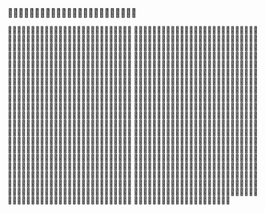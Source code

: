 ### 🙏🙏🙏🙏🙏🙏🙏🙏🙏🙏🙏🙏🙏🙏🙏🙏🙏🙏🙏🙏🙏🙏🙏🙏
🙏🙏🙏🙏🙏🙏🙏🙏🙏🙏🙏🙏🙏🙏🙏🙏🙏🙏🙏🙏🙏🙏🙏🙏🙏🙏🙏
🙏🙏🙏🙏🙏🙏🙏🙏🙏🙏🙏🙏🙏🙏🙏🙏🙏🙏🙏🙏🙏🙏🙏🙏🙏🙏🙏
🙏🙏🙏🙏🙏🙏🙏🙏🙏🙏🙏🙏🙏🙏🙏🙏🙏🙏🙏🙏🙏🙏🙏🙏🙏🙏🙏
🙏🙏🙏🙏🙏🙏🙏🙏🙏🙏🙏🙏🙏🙏🙏🙏🙏🙏🙏🙏🙏🙏🙏🙏🙏🙏🙏
🙏🙏🙏🙏🙏🙏🙏🙏🙏🙏🙏🙏🙏🙏🙏🙏🙏🙏🙏🙏🙏🙏🙏🙏🙏🙏🙏
🙏🙏🙏🙏🙏🙏🙏🙏🙏🙏🙏🙏🙏🙏🙏🙏🙏🙏🙏🙏🙏🙏🙏🙏🙏🙏🙏
🙏🙏🙏🙏🙏🙏🙏🙏🙏🙏🙏🙏🙏🙏🙏🙏🙏🙏🙏🙏🙏🙏🙏🙏🙏🙏🙏
🙏🙏🙏🙏🙏🙏🙏🙏🙏🙏🙏🙏🙏🙏🙏🙏🙏🙏🙏🙏🙏🙏🙏🙏🙏🙏🙏
🙏🙏🙏🙏🙏🙏🙏🙏🙏🙏🙏🙏🙏🙏🙏🙏🙏🙏🙏🙏🙏🙏🙏🙏🙏🙏🙏
🙏🙏🙏🙏🙏🙏🙏🙏🙏🙏🙏🙏🙏🙏🙏🙏🙏🙏🙏🙏🙏🙏🙏🙏🙏🙏🙏
🙏🙏🙏🙏🙏🙏🙏🙏🙏🙏🙏🙏🙏🙏🙏🙏🙏🙏🙏🙏🙏🙏🙏🙏🙏🙏🙏
🙏🙏🙏🙏🙏🙏🙏🙏🙏🙏🙏🙏🙏🙏🙏🙏🙏🙏🙏🙏🙏🙏🙏🙏🙏🙏🙏
🙏🙏🙏🙏🙏🙏🙏🙏🙏🙏🙏🙏🙏🙏🙏🙏🙏🙏🙏🙏🙏🙏🙏🙏🙏🙏🙏
🙏🙏🙏🙏🙏🙏🙏🙏🙏🙏🙏🙏🙏🙏🙏🙏🙏🙏🙏🙏🙏🙏🙏🙏🙏🙏🙏
🙏🙏🙏🙏🙏🙏🙏🙏🙏🙏🙏🙏🙏🙏🙏🙏🙏🙏🙏🙏🙏🙏🙏🙏🙏🙏🙏
🙏🙏🙏🙏🙏🙏🙏🙏🙏🙏🙏🙏🙏🙏🙏🙏🙏🙏🙏🙏🙏🙏🙏🙏🙏🙏🙏
🙏🙏🙏🙏🙏🙏🙏🙏🙏🙏🙏🙏🙏🙏🙏🙏🙏🙏🙏🙏🙏🙏🙏🙏🙏🙏🙏
🙏🙏🙏🙏🙏🙏🙏🙏🙏🙏🙏🙏🙏🙏🙏🙏🙏🙏🙏🙏🙏🙏🙏🙏🙏🙏🙏
🙏🙏🙏🙏🙏🙏🙏🙏🙏🙏🙏🙏🙏🙏🙏🙏🙏🙏🙏🙏🙏🙏🙏🙏🙏🙏🙏
🙏🙏🙏🙏🙏🙏🙏🙏🙏🙏🙏🙏🙏🙏🙏🙏🙏🙏🙏🙏🙏🙏🙏🙏🙏🙏🙏
🙏🙏🙏🙏🙏🙏🙏🙏🙏🙏🙏🙏🙏🙏🙏🙏🙏🙏🙏🙏🙏🙏🙏🙏🙏🙏🙏
🙏🙏🙏🙏🙏🙏🙏🙏🙏🙏🙏🙏🙏🙏🙏🙏🙏🙏🙏🙏🙏🙏🙏🙏🙏🙏🙏
🙏🙏🙏🙏🙏🙏🙏🙏🙏🙏🙏🙏🙏🙏🙏🙏🙏🙏🙏🙏🙏🙏🙏🙏🙏🙏🙏
🙏🙏🙏🙏🙏🙏🙏🙏🙏🙏🙏🙏🙏🙏🙏🙏🙏🙏🙏🙏🙏🙏🙏🙏🙏🙏🙏
🙏🙏🙏🙏🙏🙏🙏🙏🙏🙏🙏🙏🙏🙏🙏🙏🙏🙏🙏🙏🙏🙏🙏🙏🙏🙏🙏
🙏🙏🙏🙏🙏🙏🙏🙏🙏🙏🙏🙏🙏🙏🙏🙏🙏🙏🙏🙏🙏🙏🙏🙏🙏🙏🙏
🙏🙏🙏🙏🙏🙏🙏🙏🙏🙏🙏🙏🙏🙏🙏🙏🙏🙏🙏🙏🙏🙏🙏🙏🙏🙏🙏
🙏🙏🙏🙏🙏🙏🙏🙏🙏🙏🙏🙏🙏🙏🙏🙏🙏🙏🙏🙏🙏🙏🙏🙏🙏🙏🙏
🙏🙏🙏🙏🙏🙏🙏🙏🙏🙏🙏🙏🙏🙏🙏🙏🙏🙏🙏🙏🙏🙏🙏🙏🙏🙏🙏
🙏🙏🙏🙏🙏🙏🙏🙏🙏🙏🙏🙏🙏🙏🙏🙏🙏🙏🙏🙏🙏🙏🙏🙏🙏🙏🙏
🙏🙏🙏🙏🙏🙏🙏🙏🙏🙏🙏🙏🙏🙏🙏🙏🙏🙏🙏🙏🙏🙏🙏🙏🙏🙏🙏
🙏🙏🙏🙏🙏🙏🙏🙏🙏🙏🙏🙏🙏🙏🙏🙏🙏🙏🙏🙏🙏🙏🙏🙏🙏🙏🙏
🙏🙏🙏🙏🙏🙏🙏🙏🙏🙏🙏🙏🙏🙏🙏🙏🙏🙏🙏🙏🙏🙏🙏🙏🙏🙏🙏
🙏🙏🙏🙏🙏🙏🙏🙏🙏🙏🙏🙏🙏🙏🙏🙏🙏🙏🙏🙏🙏🙏🙏🙏🙏🙏🙏
🙏🙏🙏🙏🙏🙏🙏🙏🙏🙏🙏🙏🙏🙏🙏🙏🙏🙏🙏🙏🙏🙏🙏🙏🙏🙏🙏
🙏🙏🙏🙏🙏🙏🙏🙏🙏🙏🙏🙏🙏🙏🙏🙏🙏🙏🙏🙏🙏🙏🙏🙏🙏🙏🙏
🙏🙏🙏🙏🙏🙏🙏🙏🙏🙏🙏🙏🙏🙏🙏🙏🙏🙏🙏🙏🙏🙏🙏🙏🙏🙏🙏
🙏🙏🙏🙏🙏🙏🙏🙏🙏🙏🙏🙏🙏🙏🙏🙏🙏🙏🙏🙏🙏🙏🙏🙏🙏🙏🙏
🙏🙏🙏🙏🙏🙏🙏🙏🙏🙏🙏🙏🙏🙏🙏🙏🙏🙏🙏🙏🙏🙏🙏🙏🙏🙏🙏
🙏🙏🙏🙏🙏🙏🙏🙏🙏🙏🙏🙏🙏🙏🙏🙏🙏🙏🙏🙏🙏🙏🙏🙏🙏🙏🙏
🙏🙏🙏🙏🙏🙏🙏🙏🙏🙏🙏🙏🙏🙏🙏🙏🙏🙏🙏🙏🙏🙏🙏🙏🙏🙏🙏
🙏🙏🙏🙏🙏🙏🙏🙏🙏🙏🙏🙏🙏🙏🙏🙏🙏🙏🙏🙏🙏